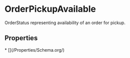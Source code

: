 # OrderPickupAvailable

OrderStatus representing availability of an order for pickup.

## Properties

<Grid>
* [](/Properties/Schema.org/)

</Grid>


